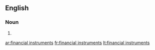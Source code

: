 ==English==

===Noun===
{{head|en}}

# {{plural of|financial instrument}}

[[ar:financial instruments]]
[[fr:financial instruments]]
[[lt:financial instruments]]